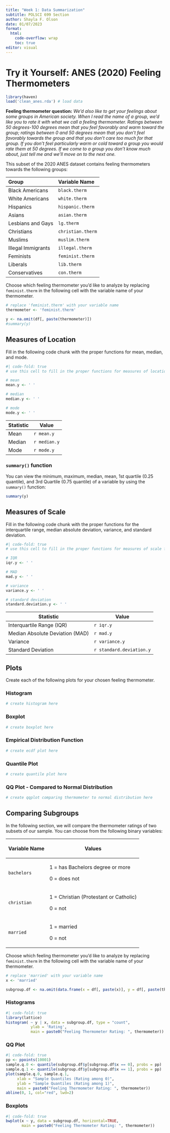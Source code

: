 ```yaml
---
title: "Week 1: Data Summarization"
subtitle: POLSCI 699 Section
author: Shayla F. Olson
date: 01/07/2023
format:
  html:
    code-overflow: wrap
    toc: true
editor: visual
---
```


# Try it Yourself: ANES (2020) Feeling Thermometers

```r
library(haven)
load('clean_anes.rda') # load data
```

**Feeling thermometer question:** *We'd also like to get your feelings about some groups in American society. When I read the name of a group, we'd like you to rate it with what we call a feeling thermometer. Ratings between 50 degrees-100 degrees mean that you feel favorably and warm toward the group; ratings between 0 and 50 degrees mean that you don't feel favorably towards the group and that you don't care too much for that group. If you don't feel particularly warm or cold toward a group you would rate them at 50 degrees. If we come to a group you don't know much about, just tell me and we'll move on to the next one.*

This subset of the 2020 ANES dataset contains feeling thermometers towards the following groups:

| Group              | Variable Name     |
|:-------------------|:------------------|
| Black Americans    | `black.therm`     |
| White Americans    | `white.therm`     |
| Hispanics          | `hispanic.therm`  |
| Asians             | `asian.therm`     |
| Lesbians and Gays  | `lg.therm`        |
| Christians         | `christian.therm` |
| Muslims            | `muslim.therm`    |
| Illegal Immigrants | `illegal.therm`   |
| Feminists          | `feminist.therm`  |
| Liberals           | `lib.therm`       |
| Conservatives      | `con.therm`       |

Choose which feeling thermometer you'd like to analyze by replacing `feminist.therm` in the following cell with the variable name of your thermometer.

```r
# replace 'feminist.therm' with your variable name
thermometer <- 'feminist.therm'

y <- na.omit(df[, paste(thermometer)])
#summary(y)
```

## Measures of Location

Fill in the following code chunk with the proper functions for mean, median, and mode.

```r
#| code-fold: true
# use this cell to fill in the proper functions for measures of location for variable y

# mean
mean.y <- ' '

# median
median.y <- ' '

# mode
mode.y <- ' '
```

| Statistic | Value        |
|-----------|--------------|
| Mean      | `r mean.y`   |
| Median    | `r median.y` |
| Mode      | `r mode.y`   |

### `summary()` function

You can view the minimum, maximum, median, mean, 1st quartile (0.25 quantile), and 3rd Quartile (0.75 quantile) of a variable by using the `summary()` function:

```r
summary(y)
```

## Measures of Scale

Fill in the following code chunk with the proper functions for the interquartile range, median absolute deviation, variance, and standard deviation.

```r
#| code-fold: true
# use this cell to fill in the proper functions for measures of scale for variable y

# IQR
iqr.y <- ' '

# MAD
mad.y <- ' '

# variance
variance.y <- ' '

# standard deviation
standard.deviation.y <- ' '
```

| Statistic                       | Value                    |
|---------------------------------|--------------------------|
| Interquartile Range (IQR)       | `r iqr.y`                |
| Median Absolute Deviation (MAD) | `r mad.y`                |
| Variance                        | `r variance.y`           |
| Standard Deviation              | `r standard.deviation.y` |

## Plots

Create each of the following plots for your chosen feeling thermometer.

### Histogram

```r
# create histogram here
```

### Boxplot

```r
# create boxplot here
```

### Empirical Distribution Function

```r
# create ecdf plot here
```

### Quantile Plot

```r
# create quantile plot here
```

### QQ Plot - Compared to Normal Distribution

```r
# create qqplot comparing thermometer to normal distribution here
```

## Comparing Subgroups

In the following section, we will compare the thermometer ratings of two subsets of our sample. You can choose from the following binary variables:

<table>
<thead>
<tr class="header">
<th><p>Variable Name</p></th>
<th><p>Values</p></th>
</tr>
</thead>
<tbody>
<tr class="odd">
<td><p><code>bachelors</code></p></td>
<td><p>1 = has Bachelors degree or more</p>
<p>0 = does not</p></td>
</tr>
<tr class="even">
<td><p><code>christian</code></p></td>
<td><p>1 = Christian (Protestant or Catholic)</p>
<p>0 = not</p></td>
</tr>
<tr class="odd">
<td><p><code>married</code></p></td>
<td><p>1 = married</p>
<p>0 = not</p></td>
</tr>
</tbody>
</table>

Choose which feeling thermometer you'd like to analyze by replacing `feminist.therm` in the following cell with the variable name of your thermometer.

```r
# replace 'married' with your variable name
x <- 'married'

subgroup.df <- na.omit(data.frame(x = df[, paste(x)], y = df[, paste(thermometer)]))
```

### Histograms

```r
#| code-fold: true
library(lattice)
histogram( ~ y | x, data = subgroup.df, type = "count", 
           ylab = 'Rating',
           main = paste0("Feeling Thermometer Rating: ", thermometer))
```

### QQ Plot

```r
#| code-fold: true
pp <- ppoints(10001)
sample.q.0 <- quantile(subgroup.df$y[subgroup.df$x == 0], probs = pp)
sample.q.1 <- quantile(subgroup.df$y[subgroup.df$x == 1], probs = pp)
plot(sample.q.0, sample.q.1,
     xlab = "Sample Quantiles (Rating among 0)", 
     ylab = "Sample Quantiles (Rating among 1)",
     main = paste0("Feeling Thermometer Rating: ", thermometer))
abline(0, 1, col="red", lwd=2)
```

### Boxplots

```r
#| code-fold: true
bwplot(x ~ y, data = subgroup.df, horizontal=TRUE,
       main = paste0("Feeling Thermometer Rating: ", thermometer))
```
